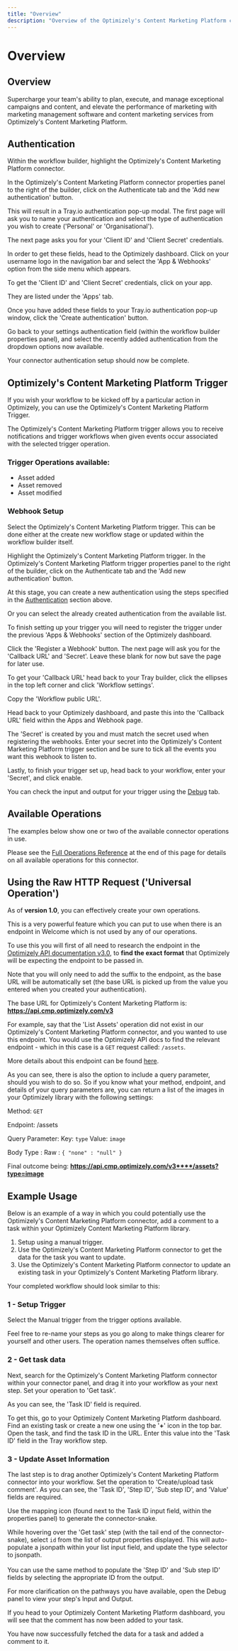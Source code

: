```yaml
---
title: "Overview"
description: "Overview of the Optimizely's Content Marketing Platform connector"
---
```


# Overview

## Overview

Supercharge your team's ability to plan, execute, and manage exceptional campaigns and content, and elevate the performance of marketing with marketing management software and content marketing services from Optimizely's Content Marketing Platform.

## Authentication

Within the workflow builder, highlight the Optimizely's Content Marketing Platform connector.

In the Optimizely's Content Marketing Platform connector properties panel to the right of the builder, click on the Authenticate tab and the 'Add new authentication' button.

This will result in a Tray.io authentication pop-up modal. The first page will ask you to name your authentication and select the type of authentication you wish to create ('Personal' or 'Organisational').

The next page asks you for your 'Client ID' and 'Client Secret' credentials.

In order to get these fields, head to the Optimizely dashboard. Click on your username logo in the navigation bar and select the 'App & Webhooks' option from the side menu which appears.

To get the 'Client ID' and 'Client Secret' credentials, click on your app.

They are listed under the 'Apps' tab.

Once you have added these fields to your Tray.io authentication pop-up window, click the 'Create authentication' button.

Go back to your settings authentication field (within the workflow builder properties panel), and select the recently added authentication from the dropdown options now available.

Your connector authentication setup should now be complete.

## Optimizely's Content Marketing Platform Trigger

If you wish your workflow to be kicked off by a particular action in Optimizely, you can use the Optimizely's Content Marketing Platform Trigger.

The Optimizely's Content Marketing Platform trigger allows you to receive notifications and trigger workflows when given events occur associated with the selected trigger operation.

### Trigger Operations available:

- Asset added
- Asset removed
- Asset modified

### Webhook Setup

Select the Optimizely's Content Marketing Platform trigger. This can be done either at the create new workflow stage or updated within the workflow builder itself.

Highlight the Optimizely's Content Marketing Platform trigger. In the Optimizely's Content Marketing Platform trigger properties panel to the right of the builder, click on the Authenticate tab and the 'Add new authentication' button.

At this stage, you can create a new authentication using the steps specified in the [Authentication](#authentication) section above.

Or you can select the already created authentication from the available list.

To finish setting up your trigger you will need to register the trigger under the previous 'Apps & Webhooks' section of the Optimizely dashboard.

Click the 'Register a Webhook' button. The next page will ask you for the 'Callback URL' and 'Secret'. Leave these blank for now but save the page for later use.

To get your 'Callback URL' head back to your Tray builder, click the ellipses in the top left corner and click 'Workflow settings'.

Copy the 'Workflow public URL'.

Head back to your Optimizely dashboard, and paste this into the 'Callback URL' field within the Apps and Webhook page.

The 'Secret' is created by you and must match the secret used when registering the webhooks. Enter your secret into the Optimizely's Content Marketing Platform trigger section and be sure to tick all the events you want this webhook to listen to.

Lastly, to finish your trigger set up, head back to your workflow, enter your 'Secret', and click enable.

You can check the input and output for your trigger using the [Debug](/platform/troubleshooting/logs-and-debugging/) tab.

## Available Operations

The examples below show one or two of the available connector operations in use.

Please see the [Full Operations Reference](#operationsFull) at the end of this page for details on all available operations for this connector.

## Using the Raw HTTP Request ('Universal Operation')

As of **version 1.0**, you can effectively create your own operations.

This is a very powerful feature which you can put to use when there is an endpoint in Welcome which is not used by any of our operations.

To use this you will first of all need to research the endpoint in the [Optimizely API documentation v3.0](https://developers.welcomesoftware.com/openapi.html?hash=fr1qpq), to **find the exact format** that Optimizely will be expecting the endpoint to be passed in.

Note that you will only need to add the suffix to the endpoint, as the base URL will be automatically set (the base URL is picked up from the value you entered when you created your authentication).

The base URL for Optimizely's Content Marketing Platform is: **https://api.cmp.optimizely.com/v3**

For example, say that the 'List Assets' operation did not exist in our Optimizely's Content Marketing Platform connector, and you wanted to use this endpoint. You would use the Optimizely API docs to find the relevant endpoint - which in this case is a `GET` request called: `/assets`.

More details about this endpoint can be found [here](https://developers.welcomesoftware.com/openapi.html?hash=fr1qpq#tag/Library).

As you can see, there is also the option to include a query parameter, should you wish to do so. So if you know what your method, endpoint, and details of your query parameters are, you can return a list of the images in your Optimizely library with the following settings:

Method: `GET`

Endpoint: /assets

Query Parameter: Key: `type` Value: `image`

Body Type : Raw : `{ "none" : "null" }`

Final outcome being: **https://api.cmp.optimizely.com/v3****/assets?type=image**

## Example Usage

Below is an example of a way in which you could potentially use the Optimizely's Content Marketing Platform connector, add a comment to a task within your Optimizely Content Marketing Platform library.

1. Setup using a manual trigger.
2. Use the Optimizely's Content Marketing Platform connector to get the data for the task you want to update.
3. Use the Optimizely's Content Marketing Platform connector to update an existing task in your Optimizely's Content Marketing Platform library.

Your completed workflow should look similar to this:

### 1 - Setup Trigger

Select the Manual trigger from the trigger options available.

Feel free to re-name your steps as you go along to make things clearer for yourself and other users. The operation names themselves often suffice.

### 2 - Get task data

Next, search for the Optimizely's Content Marketing Platform connector within your connector panel, and drag it into your workflow as your next step. Set your operation to 'Get task'.

As you can see, the 'Task ID' field is required.

To get this, go to your Optimizely Content Marketing Platform dashboard. Find an existing task or create a new one using the '**+**' icon in the top bar. Open the task, and find the task ID in the URL. Enter this value into the 'Task ID' field in the Tray workflow step.

### 3 - Update Asset Information

The last step is to drag another Optimizely's Content Marketing Platform connector into your workflow. Set the operation to 'Create/upload task comment'. As you can see, the 'Task ID', 'Step ID', 'Sub step ID', and 'Value' fields are required.

Use the mapping icon (found next to the Task ID input field, within the properties panel) to generate the connector-snake.

While hovering over the 'Get task' step (with the tail end of the connector-snake), select `id` from the list of output properties displayed. This will auto-populate a jsonpath within your list input field, and update the type selector to jsonpath.<br/><br/>You can use the same method to populate the 'Step ID' and 'Sub step ID' fields by selecting the appropriate ID from the output.

For more clarification on the pathways you have available, open the Debug panel to view your step's Input and Output.

If you head to your Optimizely Content Marketing Platform dashboard, you will see that the comment has now been added to your task.

You have now successfully fetched the data for a task and added a comment to it.
